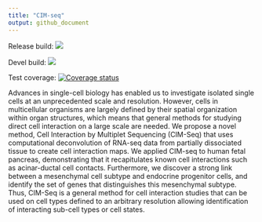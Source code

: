 ```yaml
---
title: "CIM-seq"
output: github_document
---
```


Release build: <a href="https://travis-ci.com/jasonserviss/CIMseq"><img src="https://travis-ci.com/jasonserviss/CIMseq.svg?branch=master"></a>

Devel build: <a href="https://travis-ci.com/jasonserviss/CIMseq"><img src="https://travis-ci.com/jasonserviss/CIMseq.svg?branch=devel"></a>

Test coverage: [![Coverage status](https://codecov.io/gh/jasonserviss/CIMseq/branch/master/graph/badge.svg)](https://codecov.io/github/jasonserviss/CIMseq?branch=master)

Advances in single-cell biology has enabled us to investigate isolated single cells at an unprecedented scale and resolution. However, cells in multicellular organisms are largely defined by their spatial organization within organ structures, which means that general methods for studying direct cell interaction on a large scale are needed. We propose a novel method, Cell Interaction by Multiplet Sequencing (CIM-Seq) that uses computational deconvolution of RNA-seq data from partially dissociated tissue to create cell interaction maps. We applied CIM-seq to human fetal pancreas, demonstrating that it recapitulates known cell interactions such as acinar-ductal cell contacts. Furthermore, we discover a strong link between a mesenchymal cell subtype and endocrine progenitor cells, and identify the set of genes that distinguishes this mesenchymal subtype. Thus, CIM-Seq is a general method for cell interaction studies that can be used on cell types defined to an arbitrary resolution allowing identification of interacting sub-cell types or cell states.

